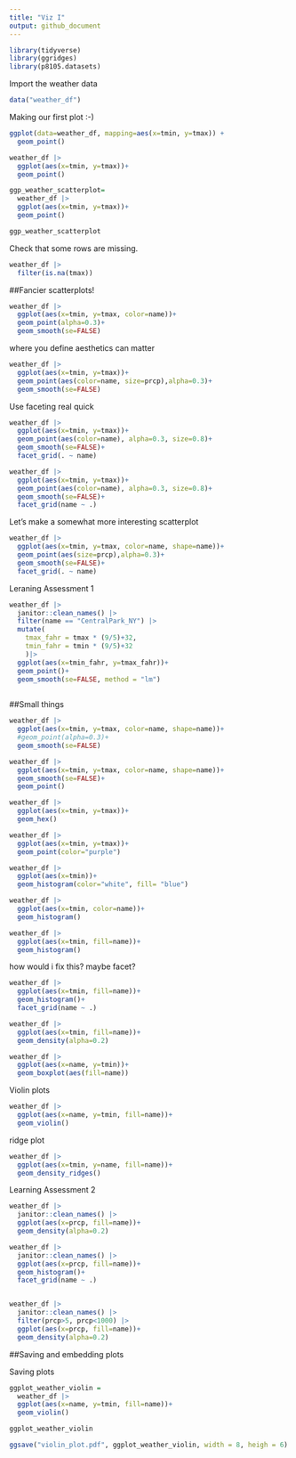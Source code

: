 ```yaml
---
title: "Viz I"
output: github_document
---
```


```r
library(tidyverse)
library(ggridges)
library(p8105.datasets)
```

Import the weather data

```r
data("weather_df")
```

Making our first plot :-)

```r
ggplot(data=weather_df, mapping=aes(x=tmin, y=tmax)) +
  geom_point()
```

```r
weather_df |> 
  ggplot(aes(x=tmin, y=tmax))+
  geom_point()
```

```r
ggp_weather_scatterplot=
  weather_df |> 
  ggplot(aes(x=tmin, y=tmax))+
  geom_point()

ggp_weather_scatterplot
```

Check that some rows are missing.


```r
weather_df |> 
  filter(is.na(tmax))
```

##Fancier scatterplots!

```r
weather_df |> 
  ggplot(aes(x=tmin, y=tmax, color=name))+
  geom_point(alpha=0.3)+
  geom_smooth(se=FALSE)
```

where you define aesthetics can matter

```r
weather_df |> 
  ggplot(aes(x=tmin, y=tmax))+
  geom_point(aes(color=name, size=prcp),alpha=0.3)+
  geom_smooth(se=FALSE)
```

Use faceting real quick

```r
weather_df |> 
  ggplot(aes(x=tmin, y=tmax))+
  geom_point(aes(color=name), alpha=0.3, size=0.8)+
  geom_smooth(se=FALSE)+
  facet_grid(. ~ name)

weather_df |> 
  ggplot(aes(x=tmin, y=tmax))+
  geom_point(aes(color=name), alpha=0.3, size=0.8)+
  geom_smooth(se=FALSE)+
  facet_grid(name ~ .)
```

Let's make a somewhat more interesting scatterplot

```r
weather_df |> 
  ggplot(aes(x=tmin, y=tmax, color=name, shape=name))+
  geom_point(aes(size=prcp),alpha=0.3)+
  geom_smooth(se=FALSE)+
  facet_grid(. ~ name)
```


Leraning Assessment 1

```r
weather_df |> 
  janitor::clean_names() |> 
  filter(name == "CentralPark_NY") |> 
  mutate(
    tmax_fahr = tmax * (9/5)+32,
    tmin_fahr = tmin * (9/5)+32 
    )|> 
  ggplot(aes(x=tmin_fahr, y=tmax_fahr))+
  geom_point()+
  geom_smooth(se=FALSE, method = "lm")
  
```

##Small things

```r
weather_df |> 
  ggplot(aes(x=tmin, y=tmax, color=name, shape=name))+
  #geom_point(alpha=0.3)+
  geom_smooth(se=FALSE)

weather_df |> 
  ggplot(aes(x=tmin, y=tmax, color=name, shape=name))+
  geom_smooth(se=FALSE)+
  geom_point()
```

```r
weather_df |> 
  ggplot(aes(x=tmin, y=tmax))+
  geom_hex()
```

```r
weather_df |> 
  ggplot(aes(x=tmin, y=tmax))+
  geom_point(color="purple")
```

```r
weather_df |> 
  ggplot(aes(x=tmin))+
  geom_histogram(color="white", fill= "blue")
```

```r
weather_df |> 
  ggplot(aes(x=tmin, color=name))+
  geom_histogram()

weather_df |> 
  ggplot(aes(x=tmin, fill=name))+
  geom_histogram()
```

how would i fix this? maybe facet?

```r
weather_df |> 
  ggplot(aes(x=tmin, fill=name))+
  geom_histogram()+
  facet_grid(name ~ .)
```


```r
weather_df |> 
  ggplot(aes(x=tmin, fill=name))+
  geom_density(alpha=0.2)
```

```r
weather_df |> 
  ggplot(aes(x=name, y=tmin))+
  geom_boxplot(aes(fill=name))
```

Violin plots

```r
weather_df |> 
  ggplot(aes(x=name, y=tmin, fill=name))+
  geom_violin()
```

ridge plot

```r
weather_df |> 
  ggplot(aes(x=tmin, y=name, fill=name))+
  geom_density_ridges()
```

Learning Assessment 2

```r
weather_df |> 
  janitor::clean_names() |> 
  ggplot(aes(x=prcp, fill=name))+
  geom_density(alpha=0.2)

weather_df |> 
  janitor::clean_names() |> 
  ggplot(aes(x=prcp, fill=name))+
  geom_histogram()+
  facet_grid(name ~ .)


weather_df |> 
  janitor::clean_names() |> 
  filter(prcp>5, prcp<1000) |> 
  ggplot(aes(x=prcp, fill=name))+
  geom_density(alpha=0.2)
```


##Saving and embedding plots

Saving plots

```r
ggplot_weather_violin = 
  weather_df |> 
  ggplot(aes(x=name, y=tmin, fill=name))+
  geom_violin()

ggplot_weather_violin

ggsave("violin_plot.pdf", ggplot_weather_violin, width = 8, heigh = 6)
```









